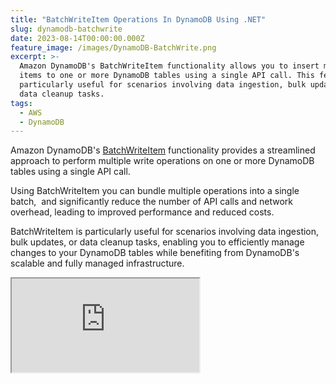 ```yaml
---
title: "BatchWriteItem Operations In DynamoDB Using .NET"
slug: dynamodb-batchwrite
date: 2023-08-14T00:00:00.000Z
feature_image: /images/DynamoDB-BatchWrite.png
excerpt: >-
  Amazon DynamoDB's BatchWriteItem functionality allows you to insert multiple
  items to one or more DynamoDB tables using a single API call. This feature is
  particularly useful for scenarios involving data ingestion, bulk updates, or
  data cleanup tasks.
tags:
  - AWS
  - DynamoDB
---
```

Amazon DynamoDB's [BatchWriteItem](https://docs.aws.amazon.com/amazondynamodb/latest/APIReference/API_BatchWriteItem.html) functionality provides a streamlined approach to perform multiple write operations on one or more DynamoDB tables using a single API call.

Using BatchWriteItem you can bundle multiple operations into a single batch,  and significantly reduce the number of API calls and network overhead, leading to improved performance and reduced costs.

BatchWriteItem is particularly useful for scenarios involving data ingestion, bulk updates, or data cleanup tasks, enabling you to efficiently manage changes to your DynamoDB tables while benefiting from DynamoDB's scalable and fully managed infrastructure.

<iframe src="https://www.youtube.com/embed/eUyx7yMN2mo?feature=oembed" />

_This article is sponsored by AWS and is part of my [AWS Series](/blog/tag/aws/)._

In this article, we will learn, how to

-   Batch Write Using High-Level API (DynamoDBContext)
-   Batch Write Using Low-Level API (AmazonDynamoDBClient)

## DynamoDB BatchWriteItem

The `BatchWriteItem` operation can insert/remove multiple items in one or more DynamoDB tables.

A `BatchWriteItem` call can send up to 16MB of data over the network, consisting of up to 25 items put or delete operations.

DynamoDB `BatchWriteItem` can be performed using the High-Level API (using the `DynamoDBContext` instance) and also the Low-Level API (using the `AmazonDynamoDBClient` instance).

Let's explore these methods and how to perform the operations on single and multiple tables.

## Batch Write Using High-Level .NET API (DynamoDBContext)

The `DynamoDBContext` is the High-Level API provided in the .NET SDK and abstracts over the Low-Level API. It makes it easier to work with DynamoDB by giving rich .NET classes to interact with.

### BatchWriteItem on Single Table Using High-Level API

The `DynamoDBContext` provides the `CreateBatchWrite` generic function, that takes in the .NET type representing the DynamoDB Table item. It returns a generic type of `BatchWrite`.

In the below example, it takes a list of `WeatherForecast` data, which will be inserted into DynamoDB as a single batch operation.

```csharp
[HttpPost("batch-write")]
public async Task PostBatch(List<WeatherForecast> batch)
{
    foreach (var data in batch)
        data.Date = data.Date.Date;
    var batchWrite = _dynamoDbContext.CreateBatchWrite<WeatherForecast>();
    batchWrite.AddPutItems(batch);
    await batchWrite.ExecuteAsync();
}

```

The `BatchWrite` instance has the `AddPutItems` method to specify the items to be inserted into the table as part of the batch operation.

Once all items are added to the operation, call the `ExecuteAsync`method to send data to the DynamoDB table.

### BatchWriteItem on Multiple Tables Using High-Level API

Each `BatchWrite` instance represents a batch operation on a single DynamoDB table. This is specified using the generic type parameter passed to the `CreateBatchWrite` operation.

The DynamoDBContext uses the table name conventions to determine the table name to perform the queries on.

<BlogLink
  href="/blog/dynamodb-net-table/"
  title=".NET DynamoDB SDK: Understanding Table Name Conventions and DynamoDBTable Attribute"
  description="The DynamoDB .NET SDK by default uses conventions to determine the Table name. However, it supports different options to configure and customize the name. Learn how to achieve this in this post."
  authorImage="/images/logo-512x512.png"
  authorName="Rahul Nath"
  authorTitle="Rahul Pulikkot Nath"
  featureImage="/images/DynamoDB-Table-Name-Conventions.png"
/>

To insert data into multiple tables, we need to create multiple instances of the `BatchWrite` type passing in the appropriate .NET types.

The below code invokes the `CreateBatchWrite` on two different types, representing two different tables in DynamoDB.

```csharp
[HttpPost("batch-write-multiple-tables")]
public async Task PostBatchMulti(BatchWriteData batchItems)
{
    foreach (var data in batchItems.Batch1)
        data.Date = data.Date.Date;
    var batchWrite1 = _dynamoDbContext.CreateBatchWrite<WeatherForecast>();
    batchWrite1.AddPutItems(batchItems.Batch1);

    foreach (var data in batchItems.Batch2)
        data.Date = data.Date.Date;
    var batchWrite2 = _dynamoDbContext
                .CreateBatchWrite<WeatherForecastTable>();
    batchWrite2.AddPutItems(batchItems.Batch2);

    var batches = batchWrite1.Combine(batchWrite2);
    await batches.ExecuteAsync();
}

public class BatchWriteData
{
    public List<WeatherForecast> Batch1 { get; set; }
    public List<WeatherForecastTable> Batch2 { get; set; }    
}

```

The multiple instances of `BatchWrite` can then be combined into a single `MultiBatchWrite` instance using the `Conbine` method as shown above.

Invoking the `ExecuteAsync` on the `MultiBatchWrite` performs both the batch1 and batch2 in a single operation

You can combine any number of `BatchWrite` instances together as long as it is within the size/count limits.

#### CreateMultiTableBatchGet Function

The `DynamoDBContext` also has the function `CreateMultiTableBatchWrite` that can be used to combine multiple `BatchWrite` instances.

As shown below, you can pass in the batch instances as a params object into the function to create  the same `MultipBatchWrite` instance and perform the execute action on it.

```csharp
var batches = _dynamoDbContext
       .CreateMultiTableBatchWrite(batchWrite1, batchWrite2);
await batches.ExecuteAsync();

```

## Batch Write Using Low-Level .NET API (AmazonDynamoDBClient)

When using the High-Level API it abstracts away a lot of the complexities of the underlying Low-Level API.

However, it also hides some of the functionality that might be useful in certain scenarios.

When the `BatchWriteItem` requires exceeds the allowed item count/size, it returns a list of `UnprocessedKeys` collection. This property is available only through the Low-Level API.

Let's see how we can perform the same calls using the Low-Level API

### BatchWriteItem on Single Table Using .NET Low-Level API

The `AmazonDynamoDBClient` provides the `BatchWriteAsync` function to write items in a batch.

It has multiple overloads and one of them uses the `BatchWriteItemRequest` as shown below.

```csharp
[HttpPost("batch-write-client")]
public async Task PostBatchClient(List<WeatherForecast> batch)
{
    foreach (var data in batch)
        data.Date = data.Date.Date;
        
    var batchWriteRequest = new BatchWriteItemRequest
    {
        RequestItems = new Dictionary<string, List<WriteRequest>>
        {
            {
                nameof(WeatherForecast),
                batch.Select(data =>
                    new WriteRequest(new PutRequest(Document
                        .FromJson(JsonSerializer.Serialize(
                            data,
                            new JsonSerializerOptions()
                            {
                                DefaultIgnoreCondition = JsonIgnoreCondition.WhenWritingNull
                            }))
                        .ToAttributeMap()))).ToList()
            }
        }
    };
    var response = await _amazonDynamoDbClient
               .BatchWriteItemAsync(batchWriteRequest);
}

```

The `RequestItems` takes the collection of items to insert as a `WriteRequest` object, which again takes a `PutRequest` instance as shown above.

The list of items is grouped as a dictionary based on the DynamoDB table it is to be written into. The above code writes all the items to the `WeatherForecast` table.

The `BatchWriteItemResponse` returns the result of the Batch Write operation. The `UnprocessedItems` dictionary in the response returns a map of tables and requests against those tables that were not processed.

### BatchWriteItem on Multiple Tables Using .NET Low-Level API

To perform a batch write on multiple tables using the .NET Low-Level `AmazonDynamoDBClient` instance, all we need to do is pass another key value pair of items with the appropriate table name, and the items

```csharp
var batchWriteRequest = new BatchWriteItemRequest
{
    RequestItems = new Dictionary<string, List<WriteRequest>>
    {
        {nameof(WeatherForecast), <itemsToInsert>},
        {nameof(WeatherForecastTable), <itemsToInsert>}
    }
};

```

When processing the `UnprocessedItems` from a batch write response, it's recommended to perform the subsequent request after a random back-off time. You can read more about the recommended practices [here](https://docs.aws.amazon.com/amazondynamodb/latest/developerguide/Programming.Errors.html#Programming.Errors.BatchOperations).

